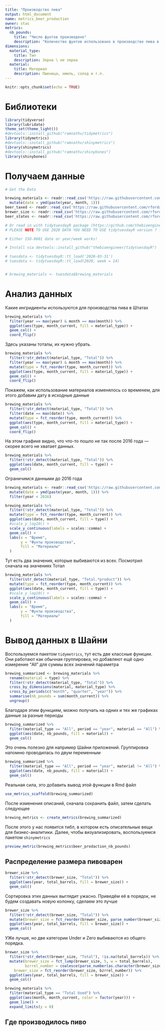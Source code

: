 ```yaml
---
title: "Производство пива"
output: html_document
name: metrics_beer_prodaction
owner: stas
metrics:
  nb_pounds:
    title: "Число фунтов произведено"
    description: "Количество фунтов использовано в производстве пива в Штатах"
dimensions:
  material_type:
    title: Тип
    description: Зерна \ не зерна
  material:
    title: Материал
    description: Пшеница, хмель, солод и т.п.
---
```


```r
knitr::opts_chunk$set(echo = TRUE)
```

# Библиотеки
```r
library(tidyverse)
library(lubridate)
theme_set(theme_light())
#devtools::install_github("ramnathv/tidymetrics")
library(tidymetrics)
#devtools::install_github("ramnathv/shinymetrics")
library(shinymetrics)
#devtools::install_github("ramnathv/shinybones")
library(shinybones)
```

# Получаем данные

```r
# Get the Data

brewing_materials <- readr::read_csv('https://raw.githubusercontent.com/rfordatascience/tidytuesday/master/data/2020/2020-03-31/brewing_materials.csv')  %>% 
  mutate(date = ymd(paste(year, month, 1)))
beer_taxed <- readr::read_csv('https://raw.githubusercontent.com/rfordatascience/tidytuesday/master/data/2020/2020-03-31/beer_taxed.csv')
brewer_size <- readr::read_csv('https://raw.githubusercontent.com/rfordatascience/tidytuesday/master/data/2020/2020-03-31/brewer_size.csv')
beer_states <- readr::read_csv('https://raw.githubusercontent.com/rfordatascience/tidytuesday/master/data/2020/2020-03-31/beer_states.csv')

# Or read in with tidytuesdayR package (https://github.com/thebioengineer/tidytuesdayR)
# PLEASE NOTE TO USE 2020 DATA YOU NEED TO USE tidytuesdayR version ? from GitHub

# Either ISO-8601 date or year/week works!

# Install via devtools::install_github("thebioengineer/tidytuesdayR")

# tuesdata <- tidytuesdayR::tt_load('2020-03-31')
# tuesdata <- tidytuesdayR::tt_load(2020, week = 14)


# brewing_materials <- tuesdata$brewing_materials
```


# Анализ данных

Какие ингридиенты используются для производства пива в Штатах

```r
brewing_materials %>% 
  filter(year == max(year) & month == max(month)) %>% 
  ggplot(aes(type, month_current, fill = material_type)) + 
  geom_col() +
  coord_flip()
```

Здесь указаны тоталы, их нужно убрать.
```r
brewing_materials %>% 
  filter(!str_detect(material_type, "Total")) %>% 
  filter(year == max(year) & month == max(month)) %>% 
  mutate(type = fct_reorder(type, month_current)) %>% 
  ggplot(aes(type, month_current, fill = material_type)) + 
  geom_col() +
  coord_flip()
```

Покажем, как использование материалов изменялось со временем,
для этого добавим дату в исходные данные
```r
brewing_materials %>% 
  filter(!str_detect(material_type, "Total")) %>% 
  filter(date == max(date)) %>% 
  mutate(type = fct_reorder(type, month_current)) %>% 
  ggplot(aes(type, month_current, fill = material_type)) + 
  geom_col() +
  coord_flip()
```

На этом графике видно, что что-то пошло не так после 2016 года --- скорее всего не хватает данных.
```r
brewing_materials %>% 
  filter(!str_detect(material_type, "Total")) %>%
  ggplot(aes(date, month_current, fill = type)) +
  geom_col()
```

Ограничимся данными до 2016 года

```r
brewing_materials <- readr::read_csv('https://raw.githubusercontent.com/rfordatascience/tidytuesday/master/data/2020/2020-03-31/brewing_materials.csv')  %>% 
  mutate(date = ymd(paste(year, month, 1))) %>% 
  filter(year < 2016)
```


```r
brewing_materials %>% 
  filter(!str_detect(material_type, "Total")) %>%
  mutate(type = fct_reorder(type, month_current)) %>% 
  ggplot(aes(date, month_current, fill = type)) +
  #scale_y_log10() +
  scale_y_continuous(labels = scales::comma) +
  geom_col() +
  labs(x = "Время",
       y = "Фунты производства",
       fill = "Материалы"
  )
```

Тут есть два значения, которые выбиваются из всех. Посмотрил сначала на значениях Тотал

```r
brewing_materials %>% 
  filter(str_detect(material_type, "Total.*product")) %>%
  mutate(type = fct_reorder(type, month_current)) %>% 
  ggplot(aes(date, month_current, fill = type)) +
  #scale_y_log10() +
  scale_y_continuous(labels = scales::comma) +
  geom_col() +
  labs(x = "Время",
       y = "Фунты производства",
       fill = "Материалы"
  )
```

# Вывод данных в Шайни

Воспользуемся пакетом `tidymetrics`, тут есть две классные функции.
Они работают как обычная группировка, но добавляют ещё одно измерение "All" для суммы всех значений параметра
```r
brewing_summarized <- brewing_materials %>% 
  rename(material = type) %>% 
  filter(!str_detect(material_type, "Total")) %>%
  cross_by_dimensions(material, material_type) %>% 
  cross_by_periods(c("month", "quarter", "year")) %>% 
  summarise(nb_pounds = sum(month_current)) %>% 
  ungroup()
```

Благодаря этим функциям, можно получать на одних и тех же графиках данные за разные периоды
```r
brewing_summarized %>% 
  filter(material_type == "All", period == "year", material == "All") %>% 
  ggplot(aes(date, nb_pounds, fill = material)) + 
  geom_col()
```

Это очень полезно для например Шайни приложений.
Группировка напомню проводилась по двум переменным

```r
brewing_summarized %>% 
  filter(material_type == "All", period == "year", material != "All") %>% 
  ggplot(aes(date, nb_pounds, fill = material)) + 
  geom_col()
```

Реальная сила, это добавить вывод этой функции в Rmd файл
```r
use_metrics_scaffold(brewing_summarized)
```

После изменения описаний, сначала сохранить файл, затем сделать следующее

```r
brewing_metrics <- create_metrics(brewing_summarized)
```

После этого у нас появится тибл, в котором есть описательные вещи для бизнес-аналитики.
Далее, чтобы визуализировать, воспользуемся пакетом `shinymetrics`


```r
preview_metric(brewing_metrics$beer_prodaction_nb_pounds)
```

## Распределение размера пивоварен

```r
brewer_size %>%
  filter(!str_detect(brewer_size, "Total")) %>% 
  ggplot(aes(year, total_barrels, fill = brewer_size)) + 
  geom_col()
```

Сортировка этих данных выглядит ужасно. Приведём её в порядок, не будем создавать новую колонку, сделаем это лучше

```r
brewer_size %>%
  filter(!str_detect(brewer_size, "Total")) %>% 
  mutate(brewer_size = fct_reorder(brewer_size, parse_number(brewer_size))) %>% 
  ggplot(aes(year, total_barrels, fill = brewer_size)) + 
  geom_col()
```

УЖе лучше, но две категории Under и Zero выбиваются из общего порядка.

```r
brewer_size %>%
  filter(!str_detect(brewer_size, "Total"), !is.na(total_barrels)) %>% 
  mutate(brewer_size = fct_lump(brewer_size, 5, w = total_barrels),
         bzrrel_number = coalesce(parse_number(as.character(brewer_size)), 1),
    brewer_size = fct_reorder(brewer_size, bzrrel_number)) %>% 
  ggplot(aes(year, total_barrels, fill = brewer_size)) + 
  geom_col()
```


```r
brewing_materials %>% 
  filter(material_type == "Total Used") %>% 
  ggplot(aes(month, month_current, color = factor(year))) +
  geom_line() +
  expand_limits(y = 0)
```


## Где производилось пиво

```r

```

